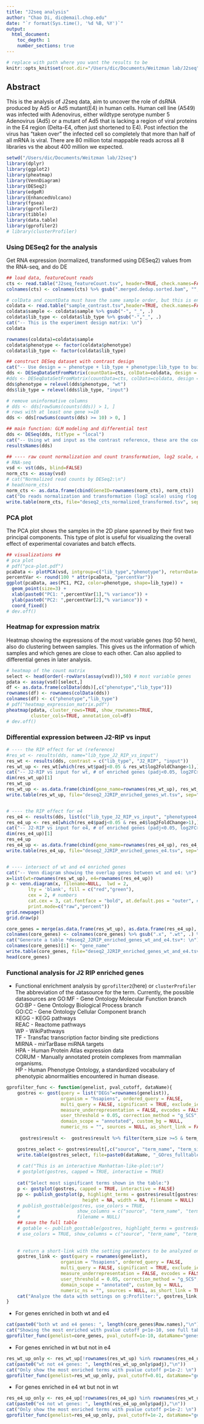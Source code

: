 ```yaml
---
title: "J2seq analysis"
author: "Chao Di, dic@email.chop.edu"
date: "`r format(Sys.time(), '%d %B, %Y')`"
output:
  html_document:
    toc_depth: 1
    number_sections: true
---
```


```r
# replace with path where you want the results to be
knitr::opts_knit$set(root.dir="/Users/dic/Documents/Weitzman lab/J2seq")
```

## Abstract {-}
This is the analysis of J2seq data, aim to uncover the role of dsRNA produced by Ad5 or Ad5 mutant(E4) in human cells.
Human cell line (A549) was infected with Adenovirus, either wildtype serotype number 5 Adenovirus (Ad5) or a mutant of Ad5 that is lacking a region of viral proteins in the E4 region (Delta-E4, often just shortened to E4). Post infection the virus has "taken over" the infected cell so completely that more than half of all mRNA is viral. There are 80 million total mappable reads across all 8 libraries vs the about 400 million we expected.

```r
setwd("/Users/dic/Documents/Weitzman lab/J2seq")
library(dplyr)
library(ggplot2)
library(pheatmap)
library(VennDiagram)
library(DESeq2)
library(edgeR)
library(EnhancedVolcano)
library(fgsea)
library(gprofiler2)
library(tibble)
library(data.table)
library(gprofiler2)
# library(clusterProfiler)
```


### Using DESeq2 for the analysis {-}
Get RNA expression (normalized, transformed using DESeq2) values from the RNA-seq, and do DE
```r

## load data, featureCount reads
cts <- read.table("J2seq_featureCount.tsv", header=TRUE, check.names=FALSE)
colnames(cts) <- colnames(cts) %>% gsub(".merged.dedup.sorted.bam", "", .) %>% gsub("\\.", "_", .)

# colData and countData must have the same sample order, but this is ensured by the way we create the count matrix
coldata <- read.table("sample_contrast.tsv",header=TRUE, check.names=FALSE)
coldata$sample <- coldata$sample %>% gsub("-", "_", .)
coldata$lib_type <- coldata$lib_type %>% gsub("-","_", .)
cat("-- This is the experiment design matrix: \n")
coldata

rownames(coldata)=coldata$sample
coldata$phenotype <- factor(coldata$phenotype)
coldata$lib_type <- factor(coldata$lib_type)

## construct DESeq dataset with contrast design
cat("-- Use design = ~ phenotype + lib_type + phenotype:lib_type to build the Negative Binomial GLM (generalized linear model)...\n")
dds <- DESeqDataSetFromMatrix(countData=cts, colData=coldata, design = ~ phenotype + lib_type + phenotype:lib_type)
#dds <- DESeqDataSetFromMatrix(countData=cts, colData=coldata, design = ~ lib_type + phenotype + lib_type:phenotype)
dds$phenotype = relevel(dds$phenotype, "wt")
dds$lib_type = relevel(dds$lib_type, "input")

# remove uninformative columns
# dds <- dds[rowSums(counts(dds)) > 1, ]
# rows with at least one gene >=10
dds <- dds[rowSums(counts(dds) >= 10) > 0, ]

## main function: GLM modeling and differential test
dds <- DESeq(dds, fitType = "local")
cat("-- Using wt and input as the contrast reference, these are the coefficients:\n ")
resultsNames(dds)

## ---- raw count normalization and count transformation, log2 scale, either rlog or vst
# RNA-seq
vsd <- vst(dds, blind=FALSE)
norm_cts <- assay(vsd)
# cat("Normalized read counts by DESeq2:\n")
# head(norm_cts)
norm_cts <- as.data.frame(cbind(GeneID=rownames(norm_cts), norm_cts))
cat("Do reads normalization and transformation (log2 scale) using rlog or vst, and output a table to *deseq2_cts_normalized_transformed.tsv*. \n")
write.table(norm_cts, file="deseq2_cts_normalized_transformed.tsv", sep="\t", quote=FALSE, row.names=FALSE)

```

### PCA plot {-}
The PCA plot shows the samples in the 2D plane spanned by their first two principal components. This type of plot is useful for visualizing the overall effect of experimental covariates and batch effects.

```r
## visualizations ##
# pca plot
# pdf("pca-plot.pdf")
pcaData <- plotPCA(vsd, intgroup=c("lib_type","phenotype"), returnData=TRUE)
percentVar <- round(100 * attr(pcaData, "percentVar"))
ggplot(pcaData, aes(PC1, PC2, color=phenotype, shape=lib_type)) +
  geom_point(size=3) +
  xlab(paste0("PC1: ",percentVar[1],"% variance")) +
  ylab(paste0("PC2: ",percentVar[2],"% variance")) + 
  coord_fixed()
# dev.off()
```

### Heatmap for expression matrix {-}
Heatmap showing the expressions of the most variable genes (top 50 here),  also do clustering between samples. This gives us the information of which samples and which genes are close to each other. Can also applied to differential genes in later analysis.

```r
# heatmap of the count matrix
select <- head(order(-rowVars(assay(vsd))),50) # most variable genes
pdata <- assay(vsd)[select,]
df <- as.data.frame(colData(dds)[,c("phenotype","lib_type")])
rownames(df) <- rownames(colData(dds))
colnames(df) <- c("phenotype","lib_type")
# pdf("heatmap_expression_matrix.pdf")
pheatmap(pdata, cluster_rows=TRUE, show_rownames=TRUE,
         cluster_cols=TRUE, annotation_col=df)
# dev.off()
```


### Differential expression between J2-RIP vs input {-}

```r

# ---- the RIP effect for wt (reference)
#res_wt <- results(dds, name="lib_type_J2_RIP_vs_input")
res_wt <- results(dds, contrast = c("lib_type", "J2_RIP", "input"))
res_wt_up <- res_wt[which(res_wt$padj<0.05 & res_wt$log2FoldChange>1),]
cat("-- J2-RIP vs input for wt, # of enriched genes (padj<0.05, log2FC>1): \n")
dim(res_wt_up)[1]
res_wt_up
res_wt_up <- as.data.frame(cbind(gene_name=rownames(res_wt_up), res_wt_up))
write.table(res_wt_up, file="deseq2_J2RIP_enriched_genes_wt.tsv", sep="\t", quote=FALSE, row.names=FALSE)


# ---- the RIP effect for e4 
res_e4 <- results(dds, list(c("lib_type_J2_RIP_vs_input", "phenotypee4.lib_typeJ2_RIP")))
res_e4_up <- res_e4[which(res_e4$padj<0.05 & res_e4$log2FoldChange>1),]
cat("-- J2-RIP vs input for e4, # of enriched genes (padj<0.05, log2FC>1):  \n")
dim(res_e4_up)[1]
res_e4_up
res_e4_up <- as.data.frame(cbind(gene_name=rownames(res_e4_up), res_e4_up))
write.table(res_e4_up, file="deseq2_J2RIP_enriched_genes_e4.tsv", sep="\t", quote=FALSE, row.names=FALSE)


# ---- intersect of wt and e4 enriched genes
cat("-- Venn diagram showing the overlap genes between wt and e4: \n")
x=list(wt=rownames(res_wt_up), e4=rownames(res_e4_up))
p <- venn.diagram(x, filename=NULL,  lwd = 2,
        lty = 'blank', fill = c("red","green"),
        cex = 2, # numbers
        cat.cex = 3, cat.fontface = "bold", at.default.pos = "outer", # labels
        print.mode=c("raw","percent"))
grid.newpage()
grid.draw(p)

core_genes = merge(as.data.frame(res_wt_up), as.data.frame(res_e4_up), by='row.names')
colnames(core_genes) <- colnames(core_genes) %>% gsub(".x", ".wt", .) %>% gsub(".y", ".e4", .) 
cat("Generate a table *deseq2_J2RIP_enriched_genes_wt_and_e4.tsv*: \n")
colnames(core_genes)[1] <- "gene_name" 
write.table(core_genes, file="deseq2_J2RIP_enriched_genes_wt_and_e4.tsv", sep="\t", quote=FALSE, row.names=FALSE)
head(core_genes)


```

### Functional analysis for J2 RIP enriched genes {-}

* Functional enrichment analysis by `gprofilter2`(here) or `clusterProfiler`
The abbreviation of the datasource for the term. Currently, the possible datasources are
GO:MF - Gene Ontology Molecular Function branch  
GO:BP - Gene Ontology Biological Process branch  
GO:CC - Gene Ontology Cellular Component branch  
KEGG - KEGG pathways  
REAC - Reactome pathways  
WP - WikiPathways  
TF - Transfac transcription factor binding site predictions  
MIRNA - mirTarBase miRNA targets  
HPA - Human Protein Atlas expression data  
CORUM - Manually annotated protein complexes from mammalian organisms.  
HP - Human Phenotype Ontology, a standardized vocabulary of phenotypic abnormalities encountered in human disease.  

```r
gprofilter_func <- function(genelist, pval_cutoff, dataName){
    gostres <- gost(query = list("DEGs"=rownames(genelist)),
                    organism = "hsapiens", ordered_query = FALSE,
                    multi_query = FALSE, significant = TRUE, exclude_iea = FALSE,
                    measure_underrepresentation = FALSE, evcodes = FALSE,
                    user_threshold = 0.05, correction_method = "g_SCS",
                    domain_scope = "annotated", custom_bg = NULL,
                    numeric_ns = "", sources = NULL, as_short_link = FALSE)
    
     gostres$result <-  gostres$result %>% filter(term_size >=5 & term_size<=600)

    gostres_select <- gostres$result[,c("source", "term_name", "term_size", "intersection_size","p_value")] 
    write.table(gostres_select, file=paste0(dataName, "_GOres_fulltable.tsv"), sep="\t", row.names = FALSE, col.names=TRUE, quote=FALSE)
    
    # cat("This is an interactive Manhattan-like-plot:\n")
    # gostplot(gostres, capped = TRUE, interactive = TRUE)
    
    cat("Select most significant terms shown in the table:")
    p <- gostplot(gostres, capped = TRUE, interactive = FALSE)
    pp <- publish_gostplot(p, highlight_terms = gostres$result[gostres$result$p_value<pval_cutoff,]$term_id,
                            height = NA, width = NA, filename = NULL)
    # publish_gosttable(gostres, use_colors = TRUE, 
    #                     show_columns = c("source", "term_name", "term_size", "intersection_size"),
    #                     filename = NULL)
    ## save the full table
    # gotable <- publish_gosttable(gostres, highlight_terms = gostres$result[gostres$result$p_value<1e-8,]$term_id,
    # use_colors = TRUE, show_columns = c("source", "term_name", "term_size", "intersection_size"), filename = "GOres_table.pdf")
    
    
    # return a short-link with the setting parameters to be analyzed on the web tool g:Profilter
    gostres_link <- gost(query = rownames(genelist), 
                    organism = "hsapiens", ordered_query = FALSE, 
                    multi_query = FALSE, significant = TRUE, exclude_iea = FALSE, 
                    measure_underrepresentation = FALSE, evcodes = FALSE, 
                    user_threshold = 0.05, correction_method = "g_SCS", 
                    domain_scope = "annotated", custom_bg = NULL, 
                    numeric_ns = "", sources = NULL, as_short_link = TRUE)
    cat("Analyze the data with settings on g:Profilter:", gostres_link, "\n")
}
```

* For genes enriched in both wt and e4
```r
cat(paste0("both wt and e4 genes: ", length(core_genes$Row.names),"\n"))
cat("Showing the most enriched with pvalue cutoff p<1e-10, see full table in attached! \n")
gprofilter_func(genelist=core_genes, pval_cutoff=1e-10, dataName="genes_enriched_for_both_wt_e4")

```


* For genes enriched in wt but not in e4
```r
res_wt_up_only <- res_wt_up[!rownames(res_wt_up) %in% rownames(res_e4_up),]
cat(paste0("wt not e4 genes: ", length(res_wt_up_only$padj),"\n"))
cat("Only show the most enriched terms with pvalue cutoff p<1e-2: \n")
gprofilter_func(genelist=res_wt_up_only, pval_cutoff=0.01, dataName="genes_enriched_for_wt_only")

```

* For genes enriched in e4 wt but not in wt
```r

res_e4_up_only <- res_e4_up[!rownames(res_e4_up) %in% rownames(res_wt_up),]
cat(paste0("e4 not wt genes: ", length(res_e4_up_only$padj),"\n"))
cat("Only show the most enriched terms with pvalue cutoff p<1e-2: \n")
gprofilter_func(genelist=res_e4_up_only, pval_cutoff=1e-2, dataName="genes_enriched_for_e4_only")

```

